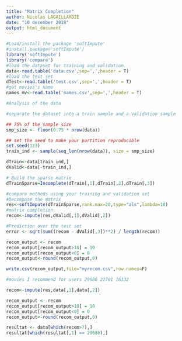 ```yaml
---
title: "Matrix Completion"
author: Nicolas LAGAILLARDIE
date: "10 december 2018"
output: html_document
---
```


```r
#Load/install the package 'softImpute'
#install.package('softImpute')
library('softImpute')
library('compare')
#load the dataset for training and validation
data<-read.table('data.csv',sep=',',header = T)
#load the test set
dTest<-read.table('test.csv',sep=',',header = T)
#get movies's name
names_mv<-read.table('names.csv',sep=',',header = T)
```

```r
#Analysis of the data
```

```r
#separate the dataset into a train sample and a validation sample

## 75% of the sample size
smp_size <- floor(0.75 * nrow(data))

## set the seed to make your partition reproducible
set.seed(123)
train_ind <- sample(seq_len(nrow(data)), size = smp_size)

dTrain<-data[train_ind,]
dValid<-data[-train_ind,]
```


```r
# Build the sparse matrix
dTrainSparse=Incomplete(dTrain[,1],dTrain[,2],dTrain[,3])
```

```r
#compare methods using your training and validation set
#Decompose the matrix
res<-softImpute(dTrainSparse,rank.max=20,type="als",lambda=10)
#matrix completion
recom<-impute(res,dValid[,1],dValid[,2])
```

```r
#Prediction over the test set
error <- sqrt(sum((recom - dValid[,3])**2) / length(recom))

recom_output <- recom
recom_output[recom_output>10] = 10
recom_output[recom_output<0] = 0
recom_output<-round(recom_output,0)

write.csv(recom_output,file="myrecom.csv",row.names=F)
```

```r
#movies I recommend for users 29686 22761 16132

recom<-impute(res,data[,1],data[,2])

recom_output <- recom
recom_output[recom_output>10] = 10
recom_output[recom_output<0] = 0
recom_output<-round(recom_output,0)

resultat <- data[which(recom>7),]
resultat[which(resultat[,1] == 29686),]
```










